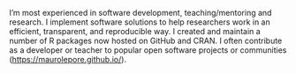 I'm most experienced in software development, teaching/mentoring and research. I implement software solutions to help researchers work in an efficient, transparent, and reproducible way. I created and maintain a number of R packages now hosted on GitHub and CRAN. I often contribute as a developer or teacher to popular open software projects or communities (<https://maurolepore.github.io/>).

